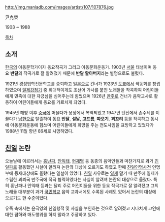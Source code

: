 http://img.maniadb.com/images/artist/107/107876.jpg

尹克榮
 
1903 ~ 1988 

[[목차]] 
== 소개 ==
[[한국]]의 아동문학가이자 동요작곡가 그리고 아동문화운동가. 1903년 [[서울]] 태생이며 동요 '''반달'''의 작곡가로 잘 알려졌기 때문에 '''반달 할아버지'''라는 별명으로도 불렸다. 

1921년 경성법학전문학교를 중퇴하고 [[일본]]으로 건너가 1923년 [[도쿄]]에서 색동회를 창립하였으며 [[일제강점기]] 중 희대적이게도 조선어 가사를 붙인 노래들을 작곡하여 어린이들에게 민족에 대한 자긍심을 심어주는데 힘썼으며 1926년 [[만주]]로 건너가 음악교사로 활동하여 어린이들에게 동요를 가르치게 되었다. 

1945년 해방 이후 [[중국]]에 머물다가 용정에서 복역되었고 1947년 텐진에서 손수레를 이끌다가 [[남한]]으로 탈출하여 동요 '''반달''', '''설날''', '''고드름''', '''따오기''', '''꾀꼬리''' 등을 작곡하고 동시에 아동문화운동에 힘쓰며 어린이들에게 희망을 주는 전도사임을 표방하고 있었다가 1988년 11월 향년 86세로 사망하였다. 

== [[친일]] 논란 == 
오늘날에 이르러서는 [[홍난파]], [[안익태]], [[현제명]] 등 동종의 음악인들과 마찬가지로 과거 [[친일파]]로 활동했던 사실이 알려져 논란의 대상에 오르기도 하였고 한때 [[친일인명사전]] 인명부에 등재대상에도 올랐다는 일설이 있었다. [[친일]] 사유로는 [[일제]] 말기 때 만주에 일제가 수립한 괴뢰국 만주국에 적극 협력하였다는 사실이 알려져 논란의 대상으로 올랐다. 특히 홍난파나 안익태 등과는 달리 주로 어린이들을 위한 동요 작곡가로 잘 알려졌고 그의 노래들 대부분이 과거 [[국민학교]] 음악 교과서에도 수록된 사례도 있어서 논란의 대상에 오르기도 한 수준이었다. 

유족 측에서는 윤극영의 친일행적 및 사실을 부인하는 것으로 알려졌고 지나치게 고인에 대한 폄하와 매도행위를 하지 말라고 주장하고 있다.
